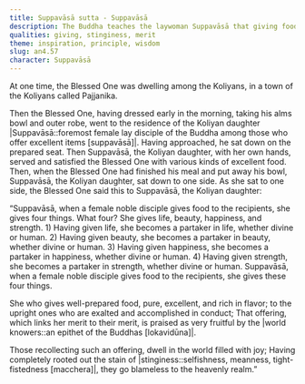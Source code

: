 ```yaml
---
title: Suppavāsā sutta - Suppavāsā
description: The Buddha teaches the laywoman Suppavāsā that giving food bestows life, beauty, happiness, and strength upon the recipient and, in turn, upon the giver. Such generosity, especially towards those accomplished in conduct is very fruitful.
qualities: giving, stinginess, merit
theme: inspiration, principle, wisdom
slug: an4.57
character: Suppavāsā
---
```


At one time, the Blessed One was dwelling among the Koliyans, in a town of the Koliyans called Pajjanika.

Then the Blessed One, having dressed early in the morning, taking his alms bowl and outer robe, went to the residence of the Koliyan daughter |Suppavāsā::foremost female lay disciple of the Buddha among those who offer excellent items [suppavāsā]|. Having approached, he sat down on the prepared seat. Then Suppavāsā, the Koliyan daughter, with her own hands, served and satisfied the Blessed One with various kinds of excellent food. Then, when the Blessed One had finished his meal and put away his bowl, Suppavāsā, the Koliyan daughter, sat down to one side. As she sat to one side, the Blessed One said this to Suppavāsā, the Koliyan daughter:

“Suppavāsā, when a female noble disciple gives food to the recipients, she gives four things. What four? She gives life, beauty, happiness, and strength. 1) Having given life, she becomes a partaker in life, whether divine or human. 2) Having given beauty, she becomes a partaker in beauty, whether divine or human. 3) Having given happiness, she becomes a partaker in happiness, whether divine or human. 4) Having given strength, she becomes a partaker in strength, whether divine or human. Suppavāsā, when a female noble disciple gives food to the recipients, she gives these four things.

She who gives well-prepared food,
pure, excellent, and rich in flavor;
to the upright ones who are
exalted and accomplished in conduct;
That offering, which links her merit to their merit,
is praised as very fruitful by the |world knowers::an epithet of the Buddhas [lokavidūna]|.

Those recollecting such an offering,
dwell in the world filled with joy;
Having completely rooted out the stain of |stinginess::selfishness, meanness, tight-fistedness [macchera]|,
they go blameless to the heavenly realm.”